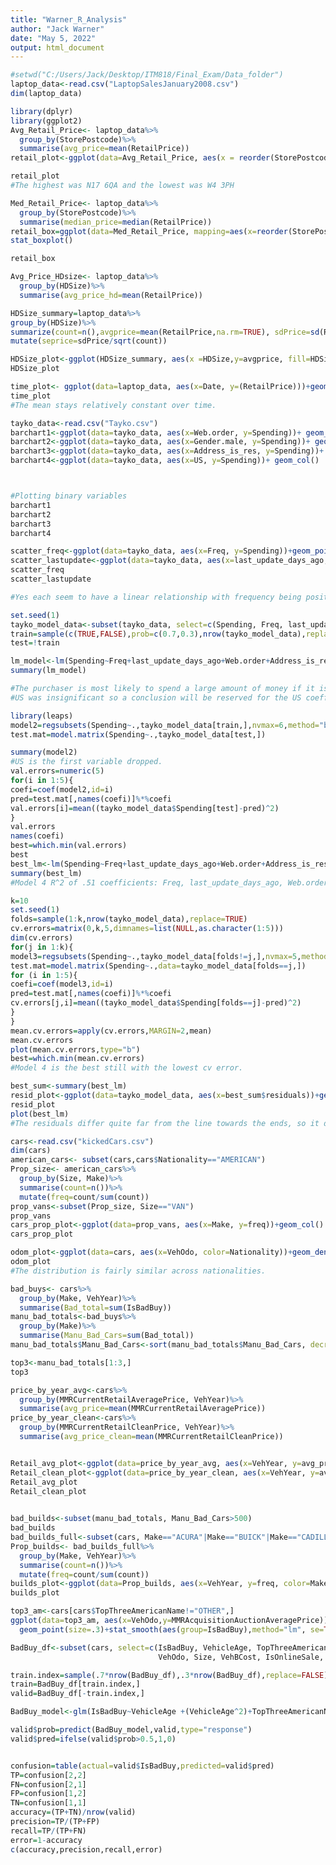 ---
title: "Warner_R_Analysis"
author: "Jack Warner"
date: "May 5, 2022"
output: html_document
---

```{r Loading Data}
#setwd("C:/Users/Jack/Desktop/ITM818/Final_Exam/Data_folder")
laptop_data<-read.csv("LaptopSalesJanuary2008.csv")
dim(laptop_data)
```

```{r Laptop Analysis}
library(dplyr)
library(ggplot2)
Avg_Retail_Price<- laptop_data%>%
  group_by(StorePostcode)%>%
  summarise(avg_price=mean(RetailPrice))
retail_plot<-ggplot(data=Avg_Retail_Price, aes(x = reorder(StorePostcode,(-avg_price)), y = avg_price, fill=StorePostcode))+geom_col( color="Black")+scale_fill_brewer(palette ="Spectral")

retail_plot
#The highest was N17 6QA and the lowest was W4 3PH
```

```{r Boxplot of Median Price}
Med_Retail_Price<- laptop_data%>%
  group_by(StorePostcode)%>%
  summarise(median_price=median(RetailPrice))
retail_box=ggplot(data=Med_Retail_Price, mapping=aes(x=reorder(StorePostcode, median_price),y=median_price))+
stat_boxplot()

retail_box
```

```{r Bar Chart by HDSize and Average Price}

Avg_Price_HDsize<- laptop_data%>%
  group_by(HDSize)%>%
  summarise(avg_price_hd=mean(RetailPrice))

HDSize_summary=laptop_data%>%
group_by(HDSize)%>%
summarize(count=n(),avgprice=mean(RetailPrice,na.rm=TRUE), sdPrice=sd(RetailPrice,na.rm=TRUE))%>%
mutate(seprice=sdPrice/sqrt(count))

HDSize_plot<-ggplot(HDSize_summary, aes(x =HDSize,y=avgprice, fill=HDSize))+geom_bar(stat="identity")+geom_errorbar(aes(ymin=avgprice-seprice,ymax=avgprice+seprice, width=8))
HDSize_plot

```

```{r Plotting over time}
time_plot<- ggplot(data=laptop_data, aes(x=Date, y=(RetailPrice)))+geom_line()
time_plot
#The mean stays relatively constant over time.
```

```{r Question Tayko Analysis}
tayko_data<-read.csv("Tayko.csv")
barchart1<-ggplot(data=tayko_data, aes(x=Web.order, y=Spending))+ geom_col()
barchart2<-ggplot(data=tayko_data, aes(x=Gender.male, y=Spending))+ geom_col()
barchart3<-ggplot(data=tayko_data, aes(x=Address_is_res, y=Spending))+ geom_col()
barchart4<-ggplot(data=tayko_data, aes(x=US, y=Spending))+ geom_col()



#Plotting binary variables
barchart1
barchart2
barchart3
barchart4

```

```{r}
scatter_freq<-ggplot(data=tayko_data, aes(x=Freq, y=Spending))+geom_point()+geom_smooth(method="lm")
scatter_lastupdate<-ggplot(data=tayko_data, aes(x=last_update_days_ago, y=Spending))+geom_point()+geom_smooth(method="lm")
scatter_freq
scatter_lastupdate

#Yes each seem to have a linear relationship with frequency being positively correlated, and more days since last update being negatively correlated with spending.
```

```{r Subsetting data for modeling}
set.seed(1)
tayko_model_data<-subset(tayko_data, select=c(Spending, Freq, last_update_days_ago, Web.order, Address_is_res, US))
train=sample(c(TRUE,FALSE),prob=c(0.7,0.3),nrow(tayko_model_data),replace=TRUE)
test=!train


```

```{r Creating Tayko Linear Model}
lm_model<-lm(Spending~Freq+last_update_days_ago+Web.order+Address_is_res+US, data=tayko_data)
summary(lm_model)
```

```{r}
#The purchaser is most likely to spend a large amount of money if it is someone who purchases frequently, has a low last update time, orders on the web, and address is not a residency.
#US was insignificant so a conclusion will be reserved for the US coefficient.
```

```{r}
library(leaps)
model2=regsubsets(Spending~.,tayko_model_data[train,],nvmax=6,method="backward")
test.mat=model.matrix(Spending~.,tayko_model_data[test,])

summary(model2)
#US is the first variable dropped.
val.errors=numeric(5)
for(i in 1:5){
coefi=coef(model2,id=i)
pred=test.mat[,names(coefi)]%*%coefi
val.errors[i]=mean((tayko_model_data$Spending[test]-pred)^2)
}
val.errors
names(coefi)
best=which.min(val.errors)
best
best_lm<-lm(Spending~Freq+last_update_days_ago+Web.order+Address_is_res, data=tayko_model_data)
summary(best_lm)
#Model 4 R^2 of .51 coefficients: Freq, last_update_days_ago, Web.order, Address_is_res.
```

```{r K-fold Cross Validation}
k=10
set.seed(1)
folds=sample(1:k,nrow(tayko_model_data),replace=TRUE)
cv.errors=matrix(0,k,5,dimnames=list(NULL,as.character(1:5)))
dim(cv.errors)
for(j in 1:k){
model3=regsubsets(Spending~.,tayko_model_data[folds!=j,],nvmax=5,method="backward")
test.mat=model.matrix(Spending~.,data=tayko_model_data[folds==j,])
for (i in 1:5){
coefi=coef(model3,id=i)
pred=test.mat[,names(coefi)]%*%coefi
cv.errors[j,i]=mean((tayko_model_data$Spending[folds==j]-pred)^2)
}
}
mean.cv.errors=apply(cv.errors,MARGIN=2,mean)
mean.cv.errors
plot(mean.cv.errors,type="b")
best=which.min(mean.cv.errors)
#Model 4 is the best still with the lowest cv error.
```

```{r Plotting residuals}
best_sum<-summary(best_lm)
resid_plot<-ggplot(data=tayko_model_data, aes(x=best_sum$residuals))+geom_histogram()
resid_plot
plot(best_lm)
#The residuals differ quite far from the line towards the ends, so it does not follow a normal distribution which reduces predictive accuracy of the model.
```


```{r Cars Analysis }
cars<-read.csv("kickedCars.csv")
dim(cars)
american_cars<- subset(cars,cars$Nationality=="AMERICAN")
Prop_size<- american_cars%>%
  group_by(Size, Make)%>%
  summarise(count=n())%>%
  mutate(freq=count/sum(count))
prop_vans<-subset(Prop_size, Size=="VAN")
prop_vans
cars_prop_plot<-ggplot(data=prop_vans, aes(x=Make, y=freq))+geom_col()
cars_prop_plot
```

```{r Density Plot}
odom_plot<-ggplot(data=cars, aes(x=VehOdo, color=Nationality))+geom_density()
odom_plot
#The distribution is fairly similar across nationalities.
```

```{r Creating New Metrics to Understand Data}
bad_buys<- cars%>%
  group_by(Make, VehYear)%>%
  summarise(Bad_total=sum(IsBadBuy))
manu_bad_totals<-bad_buys%>%
  group_by(Make)%>%
  summarise(Manu_Bad_Cars=sum(Bad_total))
manu_bad_totals$Manu_Bad_Cars<-sort(manu_bad_totals$Manu_Bad_Cars, decreasing=TRUE)

top3<-manu_bad_totals[1:3,]
top3


```

```{r Looking at car price by year}
price_by_year_avg<-cars%>%
  group_by(MMRCurrentRetailAveragePrice, VehYear)%>%
  summarise(avg_price=mean(MMRCurrentRetailAveragePrice))
price_by_year_clean<-cars%>%
  group_by(MMRCurrentRetailCleanPrice, VehYear)%>%
  summarise(avg_price_clean=mean(MMRCurrentRetailCleanPrice))


Retail_avg_plot<-ggplot(data=price_by_year_avg, aes(x=VehYear, y=avg_price))+geom_col()
Retail_clean_plot<-ggplot(data=price_by_year_clean, aes(x=VehYear, y=avg_price_clean))+geom_col()
Retail_avg_plot
Retail_clean_plot
    
```

```{r Frequency of bad cars over time by make}
bad_builds<-subset(manu_bad_totals, Manu_Bad_Cars>500)
bad_builds
bad_builds_full<-subset(cars, Make=="ACURA"|Make=="BUICK"|Make=="CADILLAC"|Make=="CHRYSLER"|Make=="CHEVROLET")
Prop_builds<- bad_builds_full%>%
  group_by(Make, VehYear)%>%
  summarise(count=n())%>%
  mutate(freq=count/sum(count))
builds_plot<-ggplot(data=Prop_builds, aes(x=VehYear, y=freq, color=Make))+geom_line()
builds_plot

```

```{r Plotting performance of top 3 American cars by Auction Price}
top3_am<-cars[cars$TopThreeAmericanName!="OTHER",]
ggplot(data=top3_am, aes(x=VehOdo,y=MMRAcquisitionAuctionAveragePrice))+
  geom_point(size=.3)+stat_smooth(aes(group=IsBadBuy),method="lm", se=TRUE)

```

```{r Logistic model to predict whether or not the car will be considered a bad buy}
BadBuy_df<-subset(cars, select=c(IsBadBuy, VehicleAge, TopThreeAmericanName, WheelType,
                                 VehOdo, Size, VehBCost, IsOnlineSale, WarrantyCost))

train.index=sample(.7*nrow(BadBuy_df),.3*nrow(BadBuy_df),replace=FALSE)
train=BadBuy_df[train.index,]
valid=BadBuy_df[-train.index,]

BadBuy_model<-glm(IsBadBuy~VehicleAge +(VehicleAge^2)+TopThreeAmericanName+WheelType+VehOdo+Size+VehBCost+IsOnlineSale+WarrantyCost, family="binomial", data=train)

valid$prob=predict(BadBuy_model,valid,type="response")
valid$pred=ifelse(valid$prob>0.5,1,0)


confusion=table(actual=valid$IsBadBuy,predicted=valid$pred)
TP=confusion[2,2]
FN=confusion[2,1]
FP=confusion[1,2]
TN=confusion[1,1]
accuracy=(TP+TN)/nrow(valid)
precision=TP/(TP+FP)
recall=TP/(TP+FN)
error=1-accuracy
c(accuracy,precision,recall,error)


```



